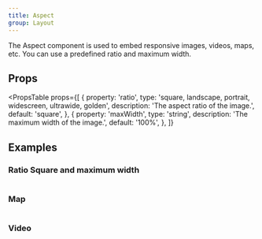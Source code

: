 ```yaml
---
title: Aspect
group: Layout
---
```


The Aspect component is used to embed responsive images, videos, maps, etc. You can use a predefined ratio and maximum width.

<Preview>
  <BasicAside />
</Preview>

## Props

<PropsTable
  props={[
    {
      property: 'ratio',
      type: 'square, landscape, portrait, widescreen, ultrawide, golden',
      description: 'The aspect ratio of the image.',
      default: 'square',
    },
    {
      property: 'maxWidth',
      type: 'string',
      description: 'The maximum width of the image.',
      default: '100%',
    },
  ]}
></PropsTable>

## Examples

### Ratio Square and maximum width

```tsx preview file=components/Aspect/ratio-square.demo.tsx

```

### Map

```tsx preview file=components/Aspect/map.demo.tsx

```

### Video

```tsx preview file=components/Aspect/video.demo.tsx

```
